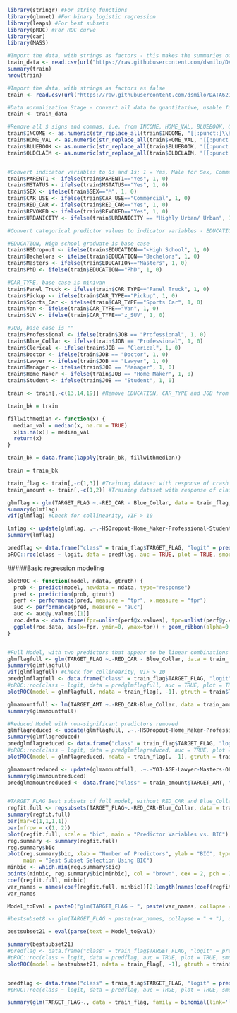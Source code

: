 ```r
library(stringr) #For string functions
library(glmnet) #For binary logistic regression
library(leaps) #For best subsets
library(pROC) #For ROC curve
library(car)
library(MASS)

#Import the data, with strings as factors - this makes the summaries of the strings as factors columns display as discrete groups in the summaries
train_data <- read.csv(url("https://raw.githubusercontent.com/dsmilo/DATA621/master/HW4/Data/insurance_training_data.csv"))
summary(train)
nrow(train)

#Import the data, with strings as factors as false
train <- read.csv(url("https://raw.githubusercontent.com/dsmilo/DATA621/master/HW4/Data/insurance_training_data.csv"), stringsAsFactors = FALSE)

#Data normalization Stage - convert all data to quantitative, usable format.
train <- train_data

#Remove all $ signs and commas, i.e. from INCOME, HOME_VAL, BLUEBOOK, OLDCLAIM
train$INCOME <- as.numeric(str_replace_all(train$INCOME, "[[:punct:]\\$]",""))
train$HOME_VAL <- as.numeric(str_replace_all(train$HOME_VAL, "[[:punct:]\\$]",""))
train$BLUEBOOK <- as.numeric(str_replace_all(train$BLUEBOOK, "[[:punct:]\\$]",""))
train$OLDCLAIM <- as.numeric(str_replace_all(train$OLDCLAIM, "[[:punct:]\\$]",""))


#Convert indicator variables to 0s and 1s; 1 = Yes, Male for Sex, Commercial for Car Use, Red for RED_CAR, and Highly Urban for URBANICITY
train$PARENT1 <- ifelse(train$PARENT1=="Yes", 1, 0)
train$MSTATUS <- ifelse(train$MSTATUS=="Yes", 1, 0)
train$SEX <- ifelse(train$SEX=="M", 1, 0)
train$CAR_USE <- ifelse(train$CAR_USE=="Commercial", 1, 0)
train$RED_CAR <- ifelse(train$RED_CAR=="Yes", 1, 0)
train$REVOKED <- ifelse(train$REVOKED=="Yes", 1, 0)
train$URBANICITY <- ifelse(train$URBANICITY == "Highly Urban/ Urban", 1, 0)

#Convert categorical predictor values to indicator variables - EDUCATION, CAR_TYPE, JOB

#EDUCATION, High school graduate is base case
train$HSDropout <- ifelse(train$EDUCATION=="<High School", 1, 0)
train$Bachelors <- ifelse(train$EDUCATION=="Bachelors", 1, 0)
train$Masters <- ifelse(train$EDUCATION=="Masters", 1, 0)
train$PhD <- ifelse(train$EDUCATION=="PhD", 1, 0)

#CAR_TYPE, base case is minivan
train$Panel_Truck <- ifelse(train$CAR_TYPE=="Panel Truck", 1, 0)
train$Pickup <- ifelse(train$CAR_TYPE=="Pickup", 1, 0)
train$Sports_Car <- ifelse(train$CAR_TYPE=="Sports Car", 1, 0)
train$Van <- ifelse(train$CAR_TYPE=="Van", 1, 0)
train$SUV <- ifelse(train$CAR_TYPE=="z_SUV", 1, 0)

#JOB, base case is ""
train$Professional <- ifelse(train$JOB == "Professional", 1, 0)
train$Blue_Collar <- ifelse(train$JOB == "Professional", 1, 0)
train$Clerical <- ifelse(train$JOB == "Clerical", 1, 0)
train$Doctor <- ifelse(train$JOB == "Doctor", 1, 0)
train$Lawyer <- ifelse(train$JOB == "Lawyer", 1, 0)
train$Manager <- ifelse(train$JOB == "Manager", 1, 0)
train$Home_Maker <- ifelse(train$JOB == "Home Maker", 1, 0)
train$Student <- ifelse(train$JOB == "Student", 1, 0)

train <- train[,-c(13,14,19)] #Remove EDUCATION, CAR_TYPE and JOB from the dataframe.

train_bk = train

fillwithmedian <- function(x) {
  median_val = median(x, na.rm = TRUE)
  x[is.na(x)] = median_val
  return(x)
}

train_bk = data.frame(lapply(train_bk, fillwithmedian))

train = train_bk

train_flag <- train[,-c(1,3)] #Training dataset with response of crash or no crash
train_amount <- train[,-c(1,2)] #Training dataset with response of claim amount

glmflag <- glm(TARGET_FLAG ~.-RED_CAR - Blue_Collar, data = train_flag, family = binomial(link='logit'))
summary(glmflag)
vif(glmflag) #Check for collinearity, VIF > 10

lmflag <- update(glmflag, .~.-HSDropout-Home_Maker-Professional-Student-AGE-HOMEKIDS-Doctor-Lawyer-CAR_AGE-SEX-YOJ-Clerical)
summary(lmflag)

predflag <- data.frame("class" = train_flag$TARGET_FLAG, "logit" = predict(lmflag, train_flag)) #Predictions using the lmflag model
pROC::roc(class ~ logit, data = predflag, auc = TRUE, plot = TRUE, smooth =  TRUE)

```

#####Basic regression modeling

```r
plotROC <- function(model, ndata, gtruth) {
  prob <- predict(model, newdata = ndata, type="response")
  pred <- prediction(prob, gtruth)
  perf <- performance(pred, measure = "tpr", x.measure = "fpr")
  auc <- performance(pred, measure = "auc")
  auc <- auc@y.values[[1]]
  roc.data <- data.frame(fpr=unlist(perf@x.values), tpr=unlist(perf@y.values), model="GLM")
  ggplot(roc.data, aes(x=fpr, ymin=0, ymax=tpr)) + geom_ribbon(alpha=0.2) + geom_line(aes(y=tpr)) + ggtitle(paste0("ROC Curve w/ AUC=", auc))
}


#Full Model, with two predictors that appear to be linear combinations removed (RED_CAR and Blue_Collar)
glmflagfull <- glm(TARGET_FLAG ~.-RED_CAR - Blue_Collar, data = train_flag, family = binomial(link='logit'))
summary(glmflagfull)
vif(glmflagfull) #Check for collinearity, VIF > 10
predglmflagfull <- data.frame("class" = train_flag$TARGET_FLAG, "logit" = predict(glmflagfull, train_flag))
#pROC::roc(class ~ logit, data = predglmflagfull, auc = TRUE, plot = TRUE, smooth =  TRUE)
plotROC(model = glmflagfull, ndata = train_flag[, -1], gtruth = train$TARGET_FLAG)

glmamountfull <- lm(TARGET_AMT ~.-RED_CAR-Blue_Collar, data = train_amount)
summary(glmamountfull)

#Reduced Model with non-significant predictors removed
glmflagreduced <- update(glmflagfull, .~.-HSDropout-Home_Maker-Professional-Student-HOMEKIDS-CAR_AGE-YOJ-Lawyer-SEX-AGE-Doctor-Clerical)
summary(glmflagreduced)
predglmflagreduced <- data.frame("class" = train_flag$TARGET_FLAG, "logit" = predict(glmflagreduced, train_flag))
#pROC::roc(class ~ logit, data = predglmflagreduced, auc = TRUE, plot = TRUE, smooth =  TRUE)
plotROC(model = glmflagreduced, ndata = train_flag[, -1], gtruth = train$TARGET_FLAG)

glmamountreduced <- update(glmamountfull, .~.-YOJ-AGE-Lawyer-Masters-OLDCLAIM-Home_Maker-Clerical-Bachelors-Professional-HOMEKIDS-HOME_VAL-Panel_Truck-HSDropout-PhD-Student-Doctor-Pickup-Van)
summary(glmamountreduced)
predglmamountreduced <- data.frame("class" = train_amount$TARGET_AMT, "logit" = predict(glmamountreduced, train_amount))


#TARGET_FLAG Best subsets of full model, without RED_CAR and Blue_Collar which seem to be linear combinations of other predictors for some reason
regfit.full <- regsubsets(TARGET_FLAG~.-RED_CAR-Blue_Collar, data = train_flag, nvmax = 35)
summary(regfit.full)
par(mar=c(1,1,1,1))
par(mfrow = c(1, 2))
plot(regfit.full, scale = "bic", main = "Predictor Variables vs. BIC")
reg.summary <- summary(regfit.full)
reg.summary$bic
plot(reg.summary$bic, xlab = "Number of Predictors", ylab = "BIC", type = "l",
     main = "Best Subset Selection Using BIC")
minbic <- which.min(reg.summary$bic)
points(minbic, reg.summary$bic[minbic], col = "brown", cex = 2, pch = 20)
coef(regfit.full, minbic)
var_names = names(coef(regfit.full, minbic))[2:length(names(coef(regfit.full, minbic)))]
var_names

Model_toEval = paste0("glm(TARGET_FLAG ~ ", paste(var_names, collapse = " + "), ", data = train_flag, family = binomial(link='logit'))" )

#bestsubset8 <- glm(TARGET_FLAG ~ paste(var_names, collapse = " + "), data = train_flag, family = binomial(link='logit'))

bestsubset21 = eval(parse(text = Model_toEval))

summary(bestsubset21)
#predflag <- data.frame("class" = train_flag$TARGET_FLAG, "logit" = predict(bestsubset21, train_flag[,-1]))
#pROC::roc(class ~ logit, data = predflag, auc = TRUE, plot = TRUE, smooth =  TRUE)
plotROC(model = bestsubset21, ndata = train_flag[, -1], gtruth = train$TARGET_FLAG)


predflag <- data.frame("class" = train_flag$TARGET_FLAG, "logit" = predict(lmflag, train_flag))
#pROC::roc(class ~ logit, data = predflag, auc = TRUE, plot = TRUE, smooth =  TRUE)

summary(glm(TARGET_FLAG~., data = train_flag, family = binomial(link='logit')))
```
